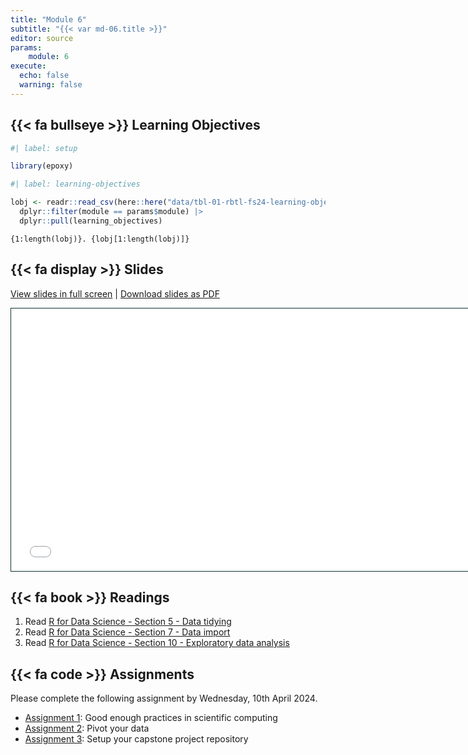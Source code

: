 ```yaml
---
title: "Module 6"
subtitle: "{{< var md-06.title >}}"
editor: source
params:
    module: 6
execute: 
  echo: false
  warning: false
---
```


## {{< fa bullseye >}} Learning Objectives

```r
#| label: setup

library(epoxy)
```

```r
#| label: learning-objectives

lobj <- readr::read_csv(here::here("data/tbl-01-rbtl-fs24-learning-objectives.csv")) |> 
  dplyr::filter(module == params$module) |>
  dplyr::pull(learning_objectives)

```

```epoxy
{1:length(lobj)}. {lobj[1:length(lobj)]}
```

## {{< fa display >}} Slides

[View slides in full screen](../slides/lec-06-vectors.html) | [Download slides as PDF](https://github.com/rbtl-fs24/website/raw/main/slides/lec-06-vectors.pdf)

```{=html}
<iframe class="slide-deck" src="../slides/lec-06-vectors.html" height="420" width="747" style="border: 1px solid #123233;"></iframe>
```

## {{< fa book >}} Readings

1. Read [R for Data Science - Section 5 - Data tidying](https://r4ds.hadley.nz/data-tidy)
1. Read [R for Data Science - Section 7 - Data import](https://r4ds.hadley.nz/data-import)  
2. Read [R for Data Science - Section 10 - Exploratory data analysis](https://r4ds.hadley.nz/eda)  

## {{< fa code >}} Assignments

Please complete the following assignment by Wednesday, 10th April 2024. 

-   [Assignment 1](../assignments/md-06/am-06-1-reading.qmd): Good enough practices in scientific computing
-   [Assignment 2](../assignments/md-06/am-06-2-pivoting.qmd): Pivot your data 
-   [Assignment 3](../assignments/md-06/am-06-3-project.qmd): Setup your capstone project repository

